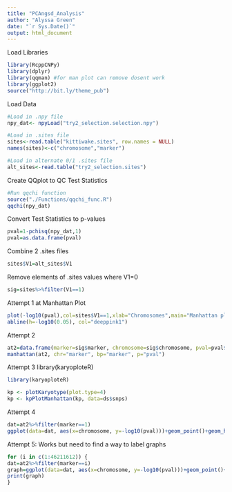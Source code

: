 ```yaml
---
title: "PCAngsd_Analysis"
author: "Alyssa Green"
date: "`r Sys.Date()`"
output: html_document
---
```


Load Libraries
```r
library(RcppCNPy)
library(dplyr)
library(qqman) #for man plot can remove dosent work
library(ggplot2)
source("http://bit.ly/theme_pub")
```

Load Data
```r
#Load in .npy file
npy_dat<- npyLoad("try2_selection.selection.npy")

#Load in .sites file
sites<-read.table("kittiwake.sites", row.names = NULL)
names(sites)<-c("chromosome","marker")

#Load in alternate 0/1 .sites file
alt_sites<-read.table("try2_selection.sites")
```

Create QQplot to QC Test Statistics
```r
#Run qqchi function
source("./Functions/qqchi_func.R")
qqchi(npy_dat)
```

Convert Test Statistics to p-values
```r
pval=1-pchisq(npy_dat,1)
pval=as.data.frame(pval)
```

Combine 2 .sites files
```r
sites$V1=alt_sites$V1
```

Remove elements of .sites values where V1=0
```r
sig=sites%>%filter(V1==1)
```

Attempt 1 at Manhattan Plot
```r
plot(-log10(pval),col=sites$V1==1,xlab="Chromosomes",main="Manhattan plot")
abline(h=-log10(0.05), col="deeppink1")
```

Attempt 2
```r
at2=data.frame(marker=sig$marker, chromosome=sig$chromosome, pval=pval$V1)
manhattan(at2, chr="marker", bp="marker", p="pval")
```
Attempt 3
library(karyoploteR)
```r
library(karyoploteR)

kp <- plotKaryotype(plot.type=4)
kp <- kpPlotManhattan(kp, data=ds$snps)
```

Attempt 4

```r
dat=at2%>%filter(marker==1)
ggplot(data=dat, aes(x=chromosome, y=-log10(pval)))+geom_point()+geom_hline(yintercept=-log10(0.05))
```
Attempt 5: Works but need to find a way to label graphs
```r
for (i in c(1:46211612)) {
dat=at2%>%filter(marker==i)
graph=ggplot(data=dat, aes(x=chromosome, y=-log10(pval)))+geom_point()+geom_hline(yintercept=-log10(0.05))+theme_pub()+ theme(axis.text.x = element_text(angle = 90, vjust = 0.5, hjust=1)) 
print(graph)
}
```

